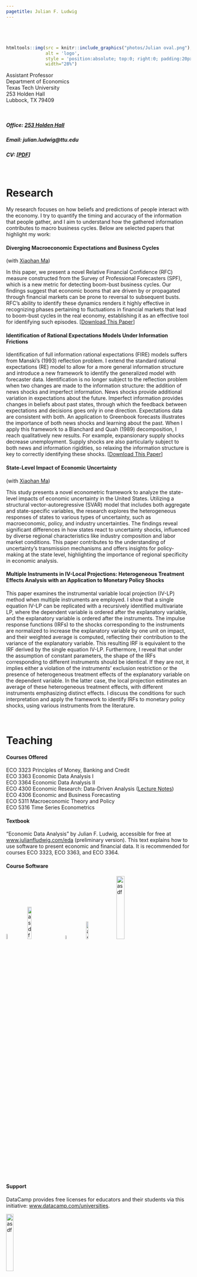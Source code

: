 ```yaml
---
pagetitle: Julian F. Ludwig
---
```






###### $~$

```r
htmltools::img(src = knitr::include_graphics("photos/Julian oval.png"),
               alt = 'logo',
               style = 'position:absolute; top:0; right:0; padding:20px;',
               width="28%")
```




Assistant Professor \
Department of Economics \
Texas Tech University \
253 Holden Hall \
Lubbock, TX 79409

<br>

##### Office: [253 Holden Hall](http://www.ttu.edu/map/?b=Holden%20Hall){target="_blank"}

##### Email: julian.ludwig@ttu.edu

##### CV: [[PDF](cv/2020.06.26 CV Julian Ludwig.pdf){target="_blank"}]


<br>

# Research

My research focuses on how beliefs and predictions of people interact with the economy. I try to quantify the timing and accuracy of the information that people gather, and I aim to understand how the gathered information contributes to macro business cycles. Below are selected papers that highlight my work:

#### Diverging Macroeconomic Expectations and Business Cycles

(with [Xiaohan Ma](https://sites.google.com/view/xiaohanma){target="_blank"})

In this paper, we present a novel Relative Financial Confidence (RFC) measure constructed from the Survey of Professional Forecasters (SPF), which is a new metric for detecting boom-bust business cycles. Our findings suggest that economic booms that are driven by or propagated through financial markets can be prone to reversal to subsequent busts. RFC's ability to identify these dynamics renders it highly effective in recognizing phases pertaining to fluctuations in financial markets that lead to boom-bust cycles in the real economy, establishing it as an effective tool for identifying such episodes. [[Download This Paper](https://papers.ssrn.com/sol3/papers.cfm?abstract_id=4739011){target="_blank"}]




#### Identification of Rational Expectations Models Under Information Frictions

Identification of full information rational expectations (FIRE) models suffers from Manski's (1993) reflection problem. I extend the standard rational expectations (RE) model to allow for a more general information structure and introduce a new framework to identify the generalized model with forecaster data. Identification is no longer subject to the reflection problem when two changes are made to the information structure: the addition of news shocks and imperfect information. News shocks provide additional variation in expectations about the future. Imperfect information provides changes in beliefs about past states, through which the feedback between expectations and decisions goes only in one direction. Expectations data are consistent with both. An application to Greenbook forecasts illustrates the importance of both news shocks and learning about the past. When I apply this framework to a Blanchard and Quah (1989) decomposition, I reach qualitatively new results. For example, expansionary supply shocks decrease unemployment. Supply shocks are also particularly subject to both news and information rigidities, so relaxing the information structure is key to correctly identifying these shocks. [[Download This Paper](research/Ludwig ID of RE Models under IF.pdf){target="_blank"}]



#### State-Level Impact of Economic Uncertainty 

(with [Xiaohan Ma](https://sites.google.com/view/xiaohanma){target="_blank"})

This study presents a novel econometric framework to analyze the state-level impacts of economic uncertainty in the United States. Utilizing a structural vector-autoregressive (SVAR) model that includes both aggregate and state-specific variables, the research explores the heterogeneous responses of states to various types of uncertainty, such as macroeconomic, policy, and industry uncertainties. The findings reveal significant differences in how states react to uncertainty shocks, influenced by diverse regional characteristics like industry composition and labor market conditions. This paper contributes to the understanding of uncertainty's transmission mechanisms and offers insights for policy-making at the state level, highlighting the importance of regional specificity in economic analysis.


#### Multiple Instruments in IV-Local Projections: Heterogeneous Treatment Effects Analysis with an Application to Monetary Policy Shocks

This paper examines the instrumental variable local projection (IV-LP) method when multiple instruments are employed. I show that a single equation IV-LP can be replicated with a recursively identified multivariate LP, where the dependent variable is ordered after the explanatory variable, and the explanatory variable is ordered after the instruments. The impulse response functions (IRFs) to the shocks corresponding to the instruments are normalized to increase the explanatory variable by one unit on impact, and their weighted average is computed, reflecting their contribution to the variance of the explanatory variable. This resulting IRF is equivalent to the IRF derived by the single equation IV-LP. Furthermore, I reveal that under the assumption of constant parameters, the shape of the IRFs corresponding to different instruments should be identical. If they are not, it implies either a violation of the instruments' exclusion restriction or the presence of heterogeneous treatment effects of the explanatory variable on the dependent variable. In the latter case, the local projection estimates an average of these heterogeneous treatment effects, with different instruments emphasizing distinct effects. I discuss the conditions for such interpretation and apply the framework to identify IRFs to monetary policy shocks, using various instruments from the literature.



$~$

# Teaching

#### Courses Offered

ECO 3323 Principles of Money, Banking and Credit \
ECO 3363 Economic Data Analysis I \
ECO 3364 Economic Data Analysis II \
ECO 4300 Economic Research: Data-Driven Analysis  ([Lecture Notes](daer){target="_blank"}) \
ECO 4306 Economic and Business Forecasting \
ECO 5311 Macroeconomic Theory and Policy \
ECO 5316 Time Series Econometrics


#### Textbook

"Economic Data Analysis" by Julian F. Ludwig, accessible for free at [www.julianfludwig.com/eda](https://www.julianfludwig.com/eda){target="_blank"} (preliminary version). This text explains how to use software to present economic and financial data. It is recommended for courses ECO 3323, ECO 3363, and ECO 3364.


#### Course Software

[![asdf](icons/blackboard.png){width=6%}](https://ttu.blackboard.com/){target="_blank"}
&nbsp; &nbsp;&nbsp;&nbsp;
[![asdf](icons/datacamp.png){width=15%}](https://app.datacamp.com/learn/){target="_blank"}
&nbsp; &nbsp;&nbsp;&nbsp;
[![asdf](icons/r.png){width=5%}](https://www.r-project.org/){target="_blank"}
&nbsp; &nbsp;&nbsp;&nbsp;&nbsp;
[![asdf](icons/rstudio.png){width=11%}](https://posit.co/products/open-source/rstudio/){target="_blank"}
&nbsp; &nbsp;&nbsp;&nbsp;
[![asdf](icons/pearsonmylab.png){width=21%}](https://mlm.pearson.com/northamerica/myeconlab/){target="_blank"}



#### Support

DataCamp provides free licenses for educators and their students via this initiative: [www.datacamp.com/universities](https://www.datacamp.com/universities){target="_blank"}.

[![asdf](icons/datacampclassroom.png){width=20%}](https://www.datacamp.com/universities){target="_blank"}









